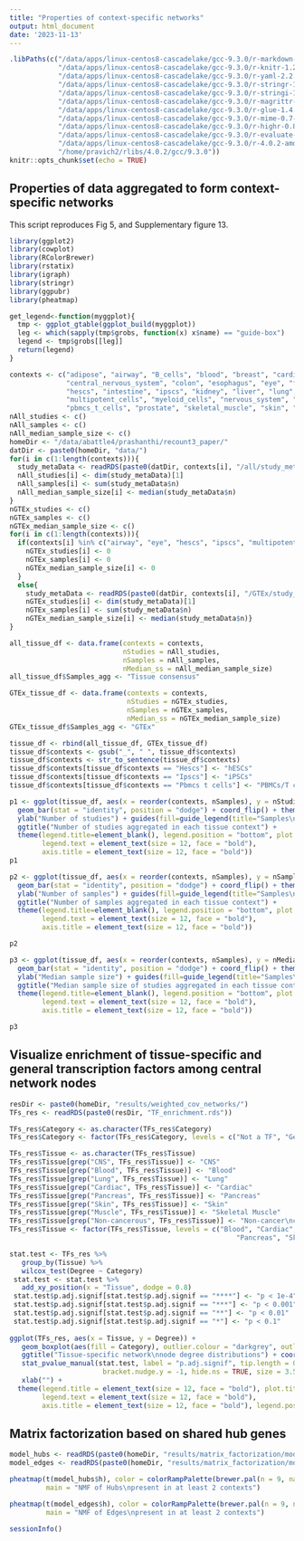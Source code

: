 ```yaml
---
title: "Properties of context-specific networks"
output: html_document
date: '2023-11-13'
---
```


```r
.libPaths(c("/data/apps/linux-centos8-cascadelake/gcc-9.3.0/r-markdown-1.1-g65guwxov2k2maedod2wedfr5jon6egu/rlib/R/library", 
            "/data/apps/linux-centos8-cascadelake/gcc-9.3.0/r-knitr-1.28-cn7dhiz6mwl53op4gpecto35sljr4muz/rlib/R/library", 
            "/data/apps/linux-centos8-cascadelake/gcc-9.3.0/r-yaml-2.2.0-ttbd4ipwa5jccbl733saf7c2zijmdixr/rlib/R/library", 
            "/data/apps/linux-centos8-cascadelake/gcc-9.3.0/r-stringr-1.4.0-qbr2amu2xnxkicncfgvu7klzll4dg46v/rlib/R/library",
            "/data/apps/linux-centos8-cascadelake/gcc-9.3.0/r-stringi-1.4.3-n22ruwgbot2i3becz3comesic75s47r6/rlib/R/library", 
            "/data/apps/linux-centos8-cascadelake/gcc-9.3.0/r-magrittr-1.5-wy6q2ditqph62m4dib33mds3wsbluj7g/rlib/R/library", 
            "/data/apps/linux-centos8-cascadelake/gcc-9.3.0/r-glue-1.4.1-5ejojwbzonzsvkmwa7o2h57gpbsutbl4/rlib/R/library", 
            "/data/apps/linux-centos8-cascadelake/gcc-9.3.0/r-mime-0.7-n4hlpgd2g5fdbt3idl374eftb2utep3r/rlib/R/library", 
            "/data/apps/linux-centos8-cascadelake/gcc-9.3.0/r-highr-0.8-rcw4hovy72yo4wj6mfrgtgbkovlqb3fg/rlib/R/library", 
            "/data/apps/linux-centos8-cascadelake/gcc-9.3.0/r-evaluate-0.14-laasv6wsxntd3ht34ydl4ott7zzfthko/rlib/R/library", 
            "/data/apps/linux-centos8-cascadelake/gcc-9.3.0/r-4.0.2-amdvcpog4ugspqwwx3ari7pzkmckelu6/rlib/R/library", 
            "/home/pravich2/rlibs/4.0.2/gcc/9.3.0"))
knitr::opts_chunk$set(echo = TRUE)
```

## Properties of data aggregated to form context-specific networks

This script reproduces Fig 5, and Supplementary figure 13. 

```r
library(ggplot2)
library(cowplot)
library(RColorBrewer)
library(rstatix)
library(igraph)
library(stringr)
library(ggpubr)
library(pheatmap)

get_legend<-function(myggplot){
  tmp <- ggplot_gtable(ggplot_build(myggplot))
  leg <- which(sapply(tmp$grobs, function(x) x$name) == "guide-box")
  legend <- tmp$grobs[[leg]]
  return(legend)
}

contexts <- c("adipose", "airway", "B_cells", "blood", "breast", "cardiac", 
              "central_nervous_system", "colon", "esophagus", "eye", "fibroblasts", 
              "hescs", "intestine", "ipscs", "kidney", "liver", "lung", 
              "multipotent_cells", "myeloid_cells", "nervous_system", "pancreas", 
              "pbmcs_t_cells", "prostate", "skeletal_muscle", "skin", "stomach", "vascular")
nAll_studies <- c()
nAll_samples <- c()
nAll_median_sample_size <- c()
homeDir <- "/data/abattle4/prashanthi/recount3_paper/"
datDir <- paste0(homeDir, "data/")
for(i in c(1:length(contexts))){
  study_metaData <- readRDS(paste0(datDir, contexts[i], "/all/study_metaData.rds"))
  nAll_studies[i] <- dim(study_metaData)[1]
  nAll_samples[i] <- sum(study_metaData$n)
  nAll_median_sample_size[i] <- median(study_metaData$n)
}
nGTEx_studies <- c()
nGTEx_samples <- c()
nGTEx_median_sample_size <- c()
for(i in c(1:length(contexts))){
  if(contexts[i] %in% c("airway", "eye", "hescs", "ipscs", "multipotent_cells", "myeloid_cells", "pbmcs_t_cells")){
    nGTEx_studies[i] <- 0
    nGTEx_samples[i] <- 0
    nGTEx_median_sample_size[i] <- 0
  }
  else{
    study_metaData <- readRDS(paste0(datDir, contexts[i], "/GTEx/study_metaData.rds"))
    nGTEx_studies[i] <- dim(study_metaData)[1]
    nGTEx_samples[i] <- sum(study_metaData$n)
    nGTEx_median_sample_size[i] <- median(study_metaData$n)}
}

all_tissue_df <- data.frame(contexts = contexts,
                            nStudies = nAll_studies, 
                            nSamples = nAll_samples, 
                            nMedian_ss = nAll_median_sample_size)
all_tissue_df$Samples_agg <- "Tissue consensus"

GTEx_tissue_df <- data.frame(contexts = contexts, 
                             nStudies = nGTEx_studies, 
                             nSamples = nGTEx_samples, 
                             nMedian_ss = nGTEx_median_sample_size)
GTEx_tissue_df$Samples_agg <- "GTEx"

tissue_df <- rbind(all_tissue_df, GTEx_tissue_df)
tissue_df$contexts <- gsub("_", " ", tissue_df$contexts)
tissue_df$contexts <- str_to_sentence(tissue_df$contexts)
tissue_df$contexts[tissue_df$contexts == "Hescs"] <- "hESCs"
tissue_df$contexts[tissue_df$contexts == "Ipscs"] <- "iPSCs"
tissue_df$contexts[tissue_df$contexts == "Pbmcs t cells"] <- "PBMCs/T cells"

```


```r
p1 <- ggplot(tissue_df, aes(x = reorder(contexts, nSamples), y = nStudies, fill = Samples_agg)) + 
  geom_bar(stat = "identity", position = "dodge") + coord_flip() + theme_classic() + xlab("") +
  ylab("Number of studies") + guides(fill=guide_legend(title="Samples\naggregated")) + scale_fill_brewer(palette = "Set1") +
  ggtitle("Number of studies aggregated in each tissue context") +
  theme(legend.title=element_blank(), legend.position = "bottom", plot.title = element_text(face="bold", size = 16), axis.text = element_text(size = 12, face = "bold"), 
        legend.text = element_text(size = 12, face = "bold"), 
        axis.title = element_text(size = 12, face = "bold"))
p1
```

```r
p2 <- ggplot(tissue_df, aes(x = reorder(contexts, nSamples), y = nSamples, fill = Samples_agg)) + 
  geom_bar(stat = "identity", position = "dodge") + coord_flip() + theme_classic() + xlab("") +
  ylab("Number of samples") + guides(fill=guide_legend(title="Samples\naggregated")) + scale_fill_brewer(palette = "Set1")+
  ggtitle("Number of samples aggregated in each tissue context") +
  theme(legend.title=element_blank(), legend.position = "bottom", plot.title = element_text(face="bold", size = 16), axis.text = element_text(size = 12, face = "bold"), 
        legend.text = element_text(size = 12, face = "bold"), 
        axis.title = element_text(size = 12, face = "bold"))

p2
```

```r
p3 <- ggplot(tissue_df, aes(x = reorder(contexts, nSamples), y = nMedian_ss, fill = Samples_agg)) + 
  geom_bar(stat = "identity", position = "dodge") + coord_flip() + theme_classic() + xlab("") +
  ylab("Median sample size") + guides(fill=guide_legend(title="Samples\naggregated")) + scale_fill_brewer(palette = "Set1") +
  ggtitle("Median sample size of studies aggregated in each tissue context")+
  theme(legend.title=element_blank(), legend.position = "bottom", plot.title = element_text(face="bold", size = 16), axis.text = element_text(size = 12, face = "bold"), 
        legend.text = element_text(size = 12, face = "bold"), 
        axis.title = element_text(size = 12, face = "bold"))

p3
```

## Visualize enrichment of tissue-specific and general transcription factors among central network nodes

```r
resDir <- paste0(homeDir, "results/weighted_cov_networks/")
TFs_res <- readRDS(paste0(resDir, "TF_enrichment.rds"))

TFs_res$Category <- as.character(TFs_res$Category)
TFs_res$Category <- factor(TFs_res$Category, levels = c("Not a TF", "General TFs", "Tissue specific TFs"))

TFs_res$Tissue <- as.character(TFs_res$Tissue)
TFs_res$Tissue[grep("CNS", TFs_res$Tissue)] <- "CNS"
TFs_res$Tissue[grep("Blood", TFs_res$Tissue)] <- "Blood"
TFs_res$Tissue[grep("Lung", TFs_res$Tissue)] <- "Lung"
TFs_res$Tissue[grep("Cardiac", TFs_res$Tissue)] <- "Cardiac"
TFs_res$Tissue[grep("Pancreas", TFs_res$Tissue)] <- "Pancreas"
TFs_res$Tissue[grep("Skin", TFs_res$Tissue)] <- "Skin"
TFs_res$Tissue[grep("Muscle", TFs_res$Tissue)] <- "Skeletal Muscle"
TFs_res$Tissue[grep("Non-cancerous", TFs_res$Tissue)] <- "Non-cancer\nconsensus"
TFs_res$Tissue <- factor(TFs_res$Tissue, levels = c("Blood", "Cardiac", "CNS", "Lung", 
                                                        "Pancreas", "Skeletal Muscle", "Skin", "Non-cancer\nconsensus", "Universal\nconsensus"))

stat.test <- TFs_res %>%
   group_by(Tissue) %>%
   wilcox_test(Degree ~ Category)
 stat.test <- stat.test %>%
   add_xy_position(x = "Tissue", dodge = 0.8)
 stat.test$p.adj.signif[stat.test$p.adj.signif == "****"] <- "p < 1e-4"
 stat.test$p.adj.signif[stat.test$p.adj.signif == "***"] <- "p < 0.001"
 stat.test$p.adj.signif[stat.test$p.adj.signif == "**"] <- "p < 0.01"
 stat.test$p.adj.signif[stat.test$p.adj.signif == "*"] <- "p < 0.1"
 
ggplot(TFs_res, aes(x = Tissue, y = Degree)) + 
   geom_boxplot(aes(fill = Category), outlier.colour = "darkgrey", outlier.size =  0.5) + theme_classic() +
   ggtitle("Tissue-specific network\nnode degree distributions") + coord_flip() +
   stat_pvalue_manual(stat.test, label = "p.adj.signif", tip.length = 0.01,
                       bracket.nudge.y = -1, hide.ns = TRUE, size = 3.5, fontface = "bold") + 
   xlab("") + 
  theme(legend.title = element_text(size = 12, face = "bold"), plot.title = element_text(face="bold", size = 16), axis.text = element_text(size = 12, face = "bold"), 
        legend.text = element_text(size = 12, face = "bold"), 
        axis.title = element_text(size = 12, face = "bold"), legend.position = "bottom")

```

## Matrix factorization based on shared hub genes

```r
model_hubs <- readRDS(paste0(homeDir, "results/matrix_factorization/model_hubs.rds"))
model_edges <- readRDS(paste0(homeDir, "results/matrix_factorization/model_edges.rds"))

pheatmap(t(model_hubs$h), color = colorRampPalette(brewer.pal(n = 9, name ="Blues"))(100),
         main = "NMF of Hubs\npresent in at least 2 contexts")

```
```r
pheatmap(t(model_edges$h), color = colorRampPalette(brewer.pal(n = 9, name ="Greens"))(100),
         main = "NMF of Edges\npresent in at least 2 contexts")

```

```r
sessionInfo()
```

